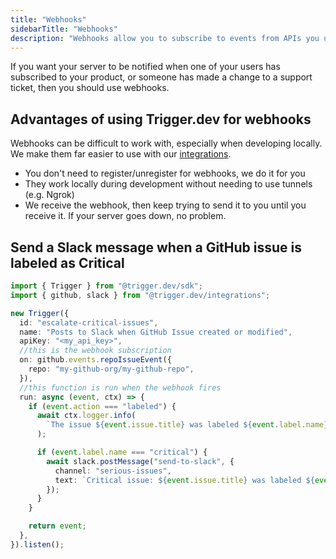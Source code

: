 ```yaml
---
title: "Webhooks"
sidebarTitle: "Webhooks"
description: "Webhooks allow you to subscribe to events from APIs you use."
---
```


If you want your server to be notified when one of your users has subscribed to your product, or someone has made a change to a support ticket, then you should use webhooks.

## Advantages of using Trigger.dev for webhooks

Webhooks can be difficult to work with, especially when developing locally. We make them far easier to use with our [integrations](/integrations/apis).

- You don't need to register/unregister for webhooks, we do it for you
- They work locally during development without needing to use tunnels (e.g. Ngrok)
- We receive the webhook, then keep trying to send it to you until you receive it. If your server goes down, no problem.

## Send a Slack message when a GitHub issue is labeled as Critical

```ts
import { Trigger } from "@trigger.dev/sdk";
import { github, slack } from "@trigger.dev/integrations";

new Trigger({
  id: "escalate-critical-issues",
  name: "Posts to Slack when GitHub Issue created or modified",
  apiKey: "<my_api_key>",
  //this is the webhook subscription
  on: github.events.repoIssueEvent({
    repo: "my-github-org/my-github-repo",
  }),
  //this function is run when the webhook fires
  run: async (event, ctx) => {
    if (event.action === "labeled") {
      await ctx.logger.info(
        `The issue ${event.issue.title} was labeled ${event.label.name}`
      );

      if (event.label.name === "critical") {
        await slack.postMessage("send-to-slack", {
          channel: "serious-issues",
          text: `Critical issue: ${event.issue.title} was labeled ${event.label.name}`,
        });
      }
    }

    return event;
  },
}).listen();
```
